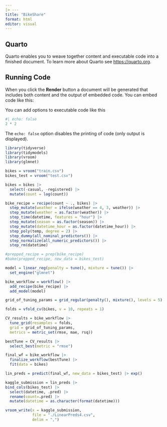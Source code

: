 ```yaml
---
|> ---
title: "BikeShare"
format: html
editor: visual
---
```


## Quarto

Quarto enables you to weave together content and executable code into a finished document. To learn more about Quarto see <https://quarto.org>.

## Running Code

When you click the **Render** button a document will be generated that includes both content and the output of embedded code. You can embed code like this:

You can add options to executable code like this

```r
#| echo: false
2 * 2
```

The `echo: false` option disables the printing of code (only output is displayed).

```r
library(tidyverse)
library(tidymodels)
library(vroom)
library(glmnet)
```

```r
bikes = vroom("train.csv")
bikes_test = vroom("test.csv")
```

```r
bikes = bikes |> 
  select(-casual, -registered) |> 
  mutate(count = log(count))
```

```r
bike_recipe = recipe(count ~ ., bikes) |> 
  step_mutate(weather = ifelse(weather == 4, 3, weather)) |> 
  step_mutate(weather = as.factor(weather)) |> 
  step_time(datetime, features = "hour") |> 
  step_mutate(season = as.factor(season)) |> 
  step_mutate(datetime_hour = as.factor(datetime_hour)) |> 
  step_poly(temp, degree = 2) |> 
  step_dummy(all_nominal_predictors()) |> 
  step_normalize(all_numeric_predictors()) |> 
  step_rm(datetime)
```

```r
#prepped_recipe = prep(bike_recipe)
#bake(prepped_recipe, new_data = bikes_test)
```

```r
model = linear_reg(penalty = tune(), mixture = tune()) |> 
  set_engine("glmnet")
```

```r
bike_workflow = workflow() |> 
  add_recipe(bike_recipe) |> 
  add_model(model)
```

```r
grid_of_tuning_params = grid_regular(penalty(), mixture(), levels = 5)
```

```r
folds = vfold_cv(bikes, v = 10, repeats = 1)
```

```r
CV_results = bike_workflow |> 
  tune_grid(resamples = folds,
  grid = grid_of_tuning_params,
  metrics = metric_set(rmse, mae, rsq))
```

```r
bestTune = CV_results |> 
  select_best(metric = "rmse")
```

```r
final_wf = bike_workflow |> 
  finalize_workflow(bestTune) |> 
  fit(data = bikes)
```

```r
lin_preds = predict(final_wf, new_data = bikes_test) |> exp()
```

```r
kaggle_submission = lin_preds |> 
bind_cols(bikes_test) |> 
  select(datetime, .pred) |> 
  rename(count=.pred) |> 
  mutate(datetime = as.character(format(datetime)))
```

```r
vroom_write(x = kaggle_submission,
            file = "./LinearPreds4.csv",
            delim = ",")
```
